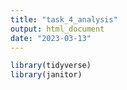 ```yaml
---
title: "task_4_analysis"
output: html_document
date: "2023-03-13"
---
```


```r
library(tidyverse)
library(janitor)
```

